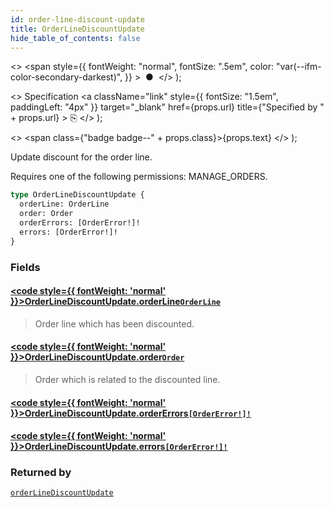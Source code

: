 ```yaml
---
id: order-line-discount-update
title: OrderLineDiscountUpdate
hide_table_of_contents: false
---
```


  <>
    <span
      style={{
        fontWeight: "normal",
        fontSize: ".5em",
        color: "var(--ifm-color-secondary-darkest)",
      }}
    >
      &nbsp;●&nbsp;
    </span>
  </>
);

  <>
    Specification
    <a
      className="link"
      style={{ fontSize: "1.5em", paddingLeft: "4px" }}
      target="\_blank"
      href={props.url}
      title={"Specified by " + props.url}
    >
      ⎘
    </a>
  </>
);

  <>
    <span class={"badge badge--" + props.class}>{props.text}</span>
  </>
);

Update discount for the order line.

Requires one of the following permissions: MANAGE_ORDERS.

```graphql
type OrderLineDiscountUpdate {
  orderLine: OrderLine
  order: Order
  orderErrors: [OrderError!]!
  errors: [OrderError!]!
}
```

### Fields

#### [<code style={{ fontWeight: 'normal' }}>OrderLineDiscountUpdate.<b>orderLine</b></code>](#)<Bullet />[`OrderLine`](../../../developer/api-reference/objects/order-line) <Badge class="secondary" text="object"/>

> Order line which has been discounted.

#### [<code style={{ fontWeight: 'normal' }}>OrderLineDiscountUpdate.<b>order</b></code>](#)<Bullet />[`Order`](../../../developer/api-reference/objects/order) <Badge class="secondary" text="object"/>

> Order which is related to the discounted line.

#### [<code style={{ fontWeight: 'normal' }}>OrderLineDiscountUpdate.<b>orderErrors</b></code>](#)<Bullet />[`[OrderError!]!`](../../../developer/api-reference/objects/order-error) <Badge class="secondary" text="non-null"/> <Badge class="secondary" text="object"/>

>

#### [<code style={{ fontWeight: 'normal' }}>OrderLineDiscountUpdate.<b>errors</b></code>](#)<Bullet />[`[OrderError!]!`](../../../developer/api-reference/objects/order-error) <Badge class="secondary" text="non-null"/> <Badge class="secondary" text="object"/>

>

### Returned by

[`orderLineDiscountUpdate`](../../../developer/api-reference/mutations/order-line-discount-update) <Badge class="secondary" text="mutation"/>
